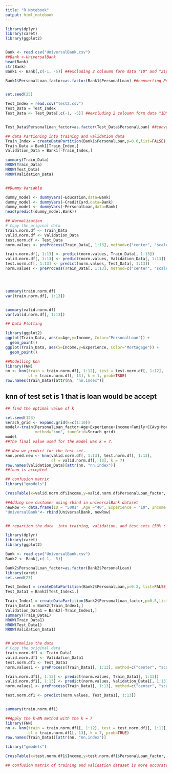 ---
title: "R Notebook"
output: html_notebook
---


```{r}
library(dplyr)
library(caret)
library(ggplot2)


Bank <- read.csv("UniversalBank.csv")
##Bank <-UniversalBank
head(Bank)
str(Bank)
Bank1 <- Bank[,c(-1, -5)] ##excluding 2 coloumn form data "ID" and "Zip Code"

Bank1$PersonalLoan_factor=as.factor(Bank1$PersonalLoan) ##converting Personal loan to factor


set.seed(25)

Test_Index = read.csv("test2.csv")
Test_Data = Test_Index
Test_Data <- Test_Data[,c(-1, -5)] ##excluding 2 coloumn form data "ID" and "Zip Code"


Test_Data$PersonalLoan_factor=as.factor(Test_Data$PersonalLoan) ##converting Personal loan to factor

## data Partioning into training and validation data
Train_Index = createDataPartition(Bank1$PersonalLoan,p=0.6,list=FALSE) 
Train_Data = Bank1[Train_Index,]
Validation_Data = Bank1[-Train_Index,]

summary(Train_Data)
NROW(Train_Data)
NROW(Test_Data)
NROW(Validation_Data)


##Dummy Variable

dummy_model <- dummyVars(~Education,data=Bank)
dummy_model <- dummyVars(~CreditCard,data=Bank)
dummy_model <- dummyVars(~PersonalLoan,data=Bank)
head(predict(dummy_model,Bank))
```

```{r}
## Normalization
# Copy the original data
train.norm.df <- Train_Data
valid.norm.df <- Validation_Data
test.norm.df <- Test_Data
norm.values <- preProcess(Train_Data[, 1:13], method=c("center", "scale"))

train.norm.df[, 1:13] <- predict(norm.values, Train_Data[, 1:13]) 
valid.norm.df[, 1:13] <- predict(norm.values, Validation_Data[, 1:13])
test.norm.df[, 1:13] <- predict(norm.values, Test_Data[, 1:13])
norm.values <- preProcess(Train_Data[, 1:13], method=c("center", "scale"))




summary(train.norm.df)
var(train.norm.df[, 1:13])


summary(valid.norm.df)
var(valid.norm.df[, 1:13])


```
```{r}
## Data Plotting

library(ggplot2)
ggplot(Train_Data, aes(x=Age,y=Income, Color="PersonalLoan")) +
  geom_point() 
ggplot(Train_Data, aes(x=Income,y=Experience, Color="Mortagage")) +
  geom_point()
```

```{r}
##Modelling knn
library(FNN)
nn <- knn(train = train.norm.df[, 1:12], test = test.norm.df[, 1:12], 
          cl = train.norm.df[, 13], k = 1, prob=TRUE)
row.names(Train_Data)[attr(nn, "nn.index")]
```

## knn of test set is 1 that is loan would be accept


```{r}
## find the optimal value of k 

set.seed(123)
Serach_grid <- expand.grid(k=c(1:10))
model<-train(PersonalLoan_factor~Age+Experience+Income+Family+CCAvg+Mortgage+CreditCard, data=train.norm.df, 
             method="knn", tuneGrid=Serach_grid)
model
##The final value used for the model was k = 7.

## Now we predict for the test set.
knn.pred.new <- knn(valid.norm.df[, 1:13], test.norm.df[, 1:13], 
                    cl = valid.norm.df[, 13], k = 7)
row.names(Validation_Data)[attr(nn, "nn.index")]
##loan is accepted

## confusion matrix
library("gmodels")

CrossTable(x=valid.norm.df$Income,y=valid.norm.df$PersonalLoan_factor, prop.chisq = FALSE)
```





```{r}

##Adding new customer using rbind in universalBank dataset
newRow <- data.frame(ID = "5001" ,Age ="40", Experience = "10", Income = "84", ZIPCode= "91102", Family = "2", CCAvg = "2", Education = "1", Mortgage = "0",PersonalLoan = "1", SecuritiesAccount = "0" , CDAccount = "0" ,Online = "1", CreditCard = "1" ) 
"UniversalBank"<- rbind(UniversalBank, newRow)


## repartion the data  into training, validation, and test sets (50% : 30% : 20%)

library(dplyr)
library(caret)
library(ggplot2)

Bank <- read.csv("UniversalBank.csv")
Bank2 <- Bank[,c(-1, -5)]

Bank2$PersonalLoan_factor=as.factor(Bank2$PersonalLoan)
library(caret)
set.seed(25)

Test_Index1 = createDataPartition(Bank2$PersonalLoan,p=0.2, list=FALSE) # 20% reserved for Test
Test_Data1 = Bank2[Test_Index1,]

Train_Index1 = createDataPartition(Bank2$PersonalLoan_factor,p=0.5,list=FALSE) 
Train_Data1 = Bank2[Train_Index1,]
Validation_Data1 = Bank2[-Train_Index1,]
summary(Train_Data1)
NROW(Train_Data1)
NROW(Test_Data1)
NROW(Validation_Data1)



```
```{r}
## Normalize the data
# Copy the original data
train.norm.df1 <- Train_Data1
valid.norm.df1 <- Validation_Data1
test.norm.df1 <- Test_Data1
norm.values1 <- preProcess(Train_Data1[, 1:13], method=c("center", "scale"))

train.norm.df1[, 1:13] <- predict(norm.values, Train_Data1[, 1:13]) 
valid.norm.df1[, 1:13] <- predict(norm.values, Validation_Data1[, 1:13])
norm.values1 <- preProcess(Train_Data1[, 1:13], method=c("center", "scale"))

test.norm.df1 <- predict(norm.values, Test_Data1[, 1:13])


summary(train.norm.df1)
```
```{r}

##Apply the k-NN method with the k = 7
library(FNN)
nn <- knn(train = train.norm.df1[, 1:12], test = test.norm.df1[, 1:12], 
          cl = train.norm.df1[, 13], k = 7, prob=TRUE)
row.names(Train_Data1)[attr(nn, "nn.index")]
```

```{r}

library("gmodels")

CrossTable(x=test.norm.df1$Income,y=test.norm.df1$PersonalLoan_factor, prop.chisq = FALSE)

## confusion matrix of training and validation dataset is more accurate than test dataset
```

